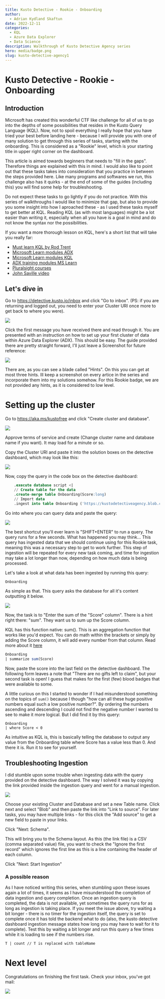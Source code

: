 ```yaml
---
title: Kusto Detective - Rookie - Onboarding
author:
  - Adrian Kydland Skaftun
date: 2022-12-11
categories:
  - KQL
  - Azure Data Explorer
  - Data Science
description: Walkthrough of Kusto Detective Agency series
hero: media/badge.png
slug: kusto-detective-agency1
---
```


# Kusto Detective - Rookie - Onboarding
## Introduction

Microsoft has created this wonderful CTF like challenge for all of us to go into the depths of some possibilities that resides in the Kusto Query Language (KQL). Now, not to spoil everything I really hope that you have tried your best before landing here - because I will provide you with one of many solution to get through this series of tasks, starting with the onboarding. This is considered as a "Rookie" level, which is your starting title in upper right corner on the dashboard. 

This article is aimed towards beginners that needs to "fill in the gaps". Therefore things are explained with this in mind. I would also like to point out that these tasks takes into consideration that you practice in between the steps provided here. Like many programs and softwares we run, this challenge also has it quirks - at the end of some of the guides (including this) you will find some help for troubleshooting.

Do not expect these tasks to go lightly if you do not practice. With this series of walkthroughs I would like to minimize that gap, but also to provide you some insight into how I aproached these - as I used these tasks myself to get better at KQL. Reading KQL (as with most languages) might be a lot easier than writing it, especially when all you have is a goal in mind and do not know the syntax nor the possibilities.

If you want a more thorough lesson on KQL, here's a short list that will take you really far:
- [Must learn KQL by Rod Trent](https://aka.ms/MustLearnKQL)
- [Microsoft Learn modules ADX](https://learn.microsoft.com/en-us/azure/data-explorer/)
- [Microsoft Learn modules KQL](https://learn.microsoft.com/en-us/azure/data-explorer/kusto/query/)
- [ADX training modules MS Learn](https://learn.microsoft.com/en-us/training/modules/intro-to-azure-data-explorer/)
- [Pluralsight courses](https://www.pluralsight.com/partners/microsoft/azure-data-explorer)
- [John Saville video](http://aka.ms/StartKqlVideo)

## Let's dive in
Go to https://detective.kusto.io/inbox and click "Go to inbox". (PS: if you are returning and logged out, you need to enter your Cluster URI once more to get back to where you were).

![](media/20221108121526.png) 

Click the first message you have received there and read through it. You are presented with an instruction on how to set up your first cluster of data within Azure Data Explorer (ADX). This should be easy. The guide provided there are pretty straight forward, I'll just leave a Screenshot for future reference: 

![](media/20221108122131.png)  

There are, as you can see a blade called "Hints". On this you can get at most three hints. Ill keep a screenshot on every artice in the series and incorporate them into my solutions somehow. For this Rookie badge, we are not provided any hints, as it is considered to low level.

# Setting up the cluster
Go to https://aka.ms/kustofree and click "Create cluster and database". 

![](media/20221108122702.png)  

Approve terms of service and create (Change cluster name and database name if you want). It may load for a minute or so.

Copy the Cluster URI and paste it into the solution boxes on the detective dashboard, which may look like this: 

![](media/20221108123214.png)  

Now, copy the query in the code box on the detective dashboard:

```sql
    .execute database script <|
    // Create table for the data
    .create-merge table Onboarding(Score:long)
    // Import data
    .ingest into table Onboarding ('https://kustodetectiveagency.blob.core.windows.net/onboarding/onboarding.csv.gz') with (ignoreFirstRecord=true)
```

Go into where you can query data and paste the query: 

![](media/20221108123439.png)  

The best shortcut you'll ever learn is "SHIFT+ENTER" to run a query. The query runs for a few seconds. What has happened you may think... This query has ingested data that we should continue using for this Rookie task, meaning this was a necessary step to get to work further. This step of ingestion will be repeated for every new task coming, and time for ingestion may take a lot longer than now, depending on how much data is being processed.

Let's take a look at what data has been ingested by running this query:

```sql
Onboarding
```
As simple as that. This query asks the database for all it's content outputting it below.

![](media/20221108124112.png)  

Now, the task is to "Enter the sum of the "Score" column". There is a hint right there: "sum". They want us to sum up the Score column.

KQL has this function native: sum(). This is an aggregation function that works like you'd expect. You can do math within the brackets or simply by adding the Score column, it will add every number from that column. Read more about it [here](https://learn.microsoft.com/en-us/azure/data-explorer/kusto/query/sum-aggfunction)

```sql
Onboarding
| summarize sum(Score)
```

Now, paste the score into the last field on the detective dashboard. The following form leaves a note that "There are no gifts left to claim", but your second task is open! I guess that makes for the first (few) blood badges that were available to some. 

A little curious on this I started to wonder if I had misunderstood something on the topics of `sum()` because I though "how can all these huge positive numbers equal such a low positive number?". By ordering the numbers ascending and descending I could not find the negative number I wanted to see to make it more logical. But I did find it by this query:

    Onboarding
    | where Score < 0

As intuitive as KQL is, this is basically telling the database to output any value from the Onboarding table where Score has a value less than 0. And there it is. Run it to see for yourself. 


## Troubleshooting Ingestion

I did stumble upon some trouble when ingesting data with the query provided on the detective dashboard. The way I solved it was by copying the link provided inside the ingestion query and went for a manual ingestion. 

![](media/20221108125714.png)  

Choose your existing Cluster and Database and set a new Table name. Click next and select "Blob" and then paste the link into "Link to source". For later tasks, you may have multiple links - for this click the "Add source" to get a new field to paste in your links. 

Click "Next: Schema".

This will bring you to the Schema layout. As this (the link file) is a CSV (comma separated value) file, you want to check the "Ignore the first record" which ignores the first line as this is a line containing the header of each column.

Click "Next: Start Ingestion"

### A possible reason  
 As I have noticed writing this series, when stumbling upon these issues again a lot of times, it seems as I have misunderstood the completion of data ingestion and query completion. Once an ingestion query is completed, the data is not available, yet sometimes the query runs for as long as ingestion is taking place. If you meet the issue above, try waiting a bit longer - there is no timer for the ingestion itself, the query is set to complete once it has told the backend what to do (also, the kusto detective dashboard ingestion message states how long you may have to wait for it to complete). Test this by waiting a bit longer and run this query a few times while it is loading to see if the numbers rise.

    T | count // T is replaced with tableName


# Next level
Congratulations on finishing the first task. Check your inbox, you've got mail:

![](media/20221108130510.png)  


